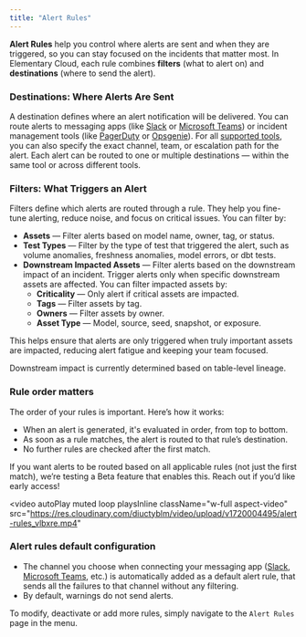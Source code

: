 ```yaml
---
title: "Alert Rules"
---
```


<Snippet file="/_snippets/cloud/cloud-feature-tag.mdx" />

**Alert Rules** help you control where alerts are sent and when they are triggered, so you can stay focused on the incidents that matter most. In Elementary Cloud, each rule combines **filters** (what to alert on) and **destinations** (where to send the alert).

### Destinations: Where Alerts Are Sent

A destination defines where an alert notification will be delivered. You can route alerts to messaging apps (like [Slack](/cloud/integrations/alerts/slack) or [Microsoft Teams](/cloud/integrations/alerts/ms-teams)) or incident management tools (like [PagerDuty](/cloud/integrations/alerts/pagerduty) or [Opsgenie](/cloud/integrations/alerts/opsgenie)). For all [supported tools](cloud/features/alerts-and-incidents/alerts-and-incidents-overview#supported-alert-integrations), you can also specify the exact channel, team, or escalation path for the alert. Each alert can be routed to one or multiple destinations — within the same tool or across different tools.

### Filters: What Triggers an Alert

Filters define which alerts are routed through a rule. They help you fine-tune alerting, reduce noise, and focus on critical issues.
You can filter by:
- **Assets** — Filter alerts based on model name, owner, tag, or status.
- **Test Types** — Filter by the type of test that triggered the alert, such as volume anomalies, freshness anomalies, model errors, or dbt tests.
- **Downstream Impacted Assets** — Filter alerts based on the downstream impact of an incident.
    Trigger alerts only when specific downstream assets are affected. You can filter impacted assets by:
    - **Criticality** — Only alert if critical assets are impacted.
    - **Tags** — Filter assets by tag.
    - **Owners** — Filter assets by owner.
    - **Asset Type** — Model, source, seed, snapshot, or exposure.

This helps ensure that alerts are only triggered when truly important assets are impacted, reducing alert fatigue and keeping your team focused.

<Note>Downstream impact is currently determined based on table-level lineage.</Note>

### Rule order matters
The order of your rules is important. Here’s how it works:
- When an alert is generated, it's evaluated in order, from top to bottom.
- As soon as a rule matches, the alert is routed to that rule’s destination.
- No further rules are checked after the first match.

If you want alerts to be routed based on all applicable rules (not just the first match), we’re testing a Beta feature that enables this. Reach out if you’d like early access!

<video
  autoPlay
  muted
  loop
  playsInline
  className="w-full aspect-video"
  src="https://res.cloudinary.com/diuctyblm/video/upload/v1720004495/alert-rules_vlbxre.mp4"
></video>


### Alert rules default configuration

- The channel you choose when connecting your messaging app ([Slack](/cloud/integrations/alerts/slack), [Microsoft Teams](/cloud/integrations/alerts/ms-teams), etc.)
is automatically added as a default alert rule, that sends all the failures to that channel without any filtering.
- By default, warnings do not send alerts. 

To modify, deactivate or add more rules, simply navigate to the `Alert Rules` page in the menu.
